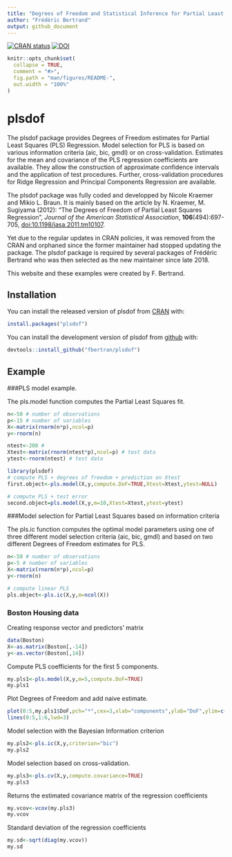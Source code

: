 ```yaml
---
title: "Degrees of Freedom and Statistical Inference for Partial Least Squares Regression"
author: "Frédéric Bertrand"
output: github_document
---
```


[![CRAN status](https://www.r-pkg.org/badges/version/plsdof)](https://cran.r-project.org/package=plsdof)
[![DOI](https://zenodo.org/badge/167805443.svg)](https://zenodo.org/badge/latestdoi/167805443)

<!-- README.md is generated from README.Rmd. Please edit that file -->

```r
knitr::opts_chunk$set(
  collapse = TRUE,
  comment = "#>",
  fig.path = "man/figures/README-",
  out.width = "100%"
)
```
# plsdof

The plsdof package provides Degrees of Freedom estimates
        for Partial Least Squares (PLS) Regression. Model selection for
        PLS is based on various information criteria (aic, bic, gmdl)
        or on cross-validation. Estimates for the mean and covariance
        of the PLS regression coefficients are available. They allow
        the construction of approximate confidence intervals and the
        application of test procedures.
        Further, cross-validation procedures for Ridge Regression and 
        Principal Components Regression are available.



The plsdof package was fully coded and developped by Nicole Kraemer and Mikio L. Braun. It is mainly based on the article by N. Kraemer, M. Sugiyama (2012): "The Degrees of Freedom of Partial Least Squares Regression", *Journal of the American Statistical Association*, **106**(494):697-705, [doi:10.1198/jasa.2011.tm10107](http://dx.doi.org/doi:10.1198/jasa.2011.tm10107).


Yet due to the regular updates in CRAN policies, it was removed from the CRAN and orphaned since the former maintainer had stopped updating the package. The plsdof package is required by several packages of Frédéric Bertrand who was then selected as the new maintainer since late 2018. 

This website and these examples were created by F. Bertrand.


## Installation

You can install the released version of plsdof from [CRAN](https://CRAN.R-project.org) with:

```r
install.packages("plsdof")
```

You can install the development version of plsdof from [github](https://github.com) with:

```r
devtools::install_github("fbertran/plsdof")
```

## Example

###PLS model example.

The pls.model function computes the Partial Least Squares fit.

```r
n<-50 # number of observations
p<-15 # number of variables
X<-matrix(rnorm(n*p),ncol=p)
y<-rnorm(n)

ntest<-200 #
Xtest<-matrix(rnorm(ntest*p),ncol=p) # test data
ytest<-rnorm(ntest) # test data

library(plsdof)
# compute PLS + degrees of freedom + prediction on Xtest
first.object<-pls.model(X,y,compute.DoF=TRUE,Xtest=Xtest,ytest=NULL)

# compute PLS + test error
second.object=pls.model(X,y,m=10,Xtest=Xtest,ytest=ytest)
```

###Model selection for Partial Least Squares based on information criteria

The pls.ic function computes the optimal model parameters using one of three different model selection criteria (aic, bic, gmdl) and based on two different Degrees of Freedom estimates for PLS.

```r
n<-50 # number of observations
p<-5 # number of variables
X<-matrix(rnorm(n*p),ncol=p)
y<-rnorm(n)

# compute linear PLS
pls.object<-pls.ic(X,y,m=ncol(X))
```

### Boston Housing data
Creating response vector and predictors' matrix
```r
data(Boston)
X<-as.matrix(Boston[,-14])
y<-as.vector(Boston[,14])
```

Compute PLS coefficients for the first 5 components. 
```r
my.pls1<-pls.model(X,y,m=5,compute.DoF=TRUE)
my.pls1
```

Plot Degrees of Freedom and add naive estimate.
```r
plot(0:5,my.pls1$DoF,pch="*",cex=3,xlab="components",ylab="DoF",ylim=c(0,14))
lines(0:5,1:6,lwd=3)
```

Model selection with the Bayesian Information criterion
```r
my.pls2<-pls.ic(X,y,criterion="bic")
my.pls2
```

Model selection based on cross-validation. 

```r
my.pls3<-pls.cv(X,y,compute.covariance=TRUE)
my.pls3
```

Returns the estimated covariance matrix of the regression coefficients
```r
my.vcov<-vcov(my.pls3)
my.vcov
```

Standard deviation of the regression coefficients
```r
my.sd<-sqrt(diag(my.vcov)) 
my.sd
```